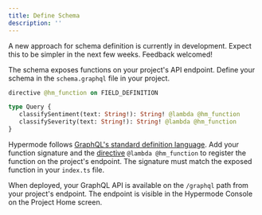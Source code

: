```yaml
---
title: Define Schema
description: ''
---
```


<Warning>A new approach for schema definition is currently in development. Expect this to be simpler in the next few weeks. Feedback welcomed!</Warning>

The schema exposes functions on your project's API endpoint. Define your schema in the `schema.graphql` file in your project.

```graphql schema.graphql
directive @hm_function on FIELD_DEFINITION

type Query {
   classifySentiment(text: String!): String! @lambda @hm_function
   classifySeverity(text: String!): String! @lambda @hm_function
}
```

Hypermode follows [GraphQL's standard definition language](https://graphql.org/learn/schema/). Add your function signature and the [directive](https://graphql.org/learn/queries/#directives) `@lambda @hm_function` to register the function on the project's endpoint. The signature must match the exposed function in your `index.ts` file.

When deployed, your GraphQL API is available on the `/graphql` path from your project's endpoint. The endpoint is visible in the Hypermode Console on the Project Home screen.
